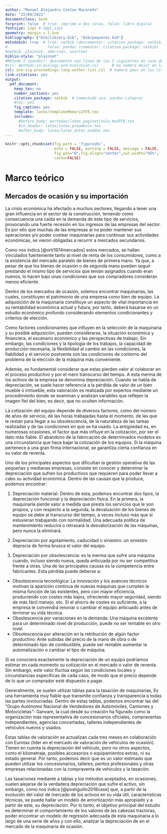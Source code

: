 ---
author: "Manuel Alejandro Costan Macareño"
date: "22/09/2022"
documentclass: book
forprint: false  # true: imprime a dos caras, false: libro digital
fontsize: 12pt # 10pt,11pt
geometry: margin = 2.5cm 
bibliography: ["bib/library.bib", "bib/paquetes.bib"]
metodobib: true  # true: natbib (descomentar: citation_package: natbib) 
#                  false: pandoc (comentar: citation_package: natbib)
#natbib: plainnat, abbrvnat, unsrtnat
biblio-style: "plainnat"
#Método 2 (pandoc): descomente una línea de las 2 siguientes en caso de usarlo
#csl: methods-in-ecology-and-evolution.csl      # no numera mejor en las citas
csl: acm-sig-proceedings-long-author-list.csl  # numera peor en las citas
link-citations: yes
output: 
  pdf_document:
    keep_tex: no
    number_sections: yes
    citation_package: natbib  # comentado usa: pandoc-citeproc
    #toc: yes
    fig_caption: yes
    template: latex/templateMemoriaTFE.tex
    includes:
      #before_body: portadas/latex_paginatitulo_modTFE.tex
      #in_header: latex/latex_preambulo.tex
      #after_body: latex/latex_antes_enddoc.tex
---



```{r include=FALSE}
knitr::opts_chunk$set(fig.path = 'figurasR/',
                      echo = FALSE, warning = FALSE, message = FALSE,
                      fig.pos="H",fig.align="center",out.width="95%",
                      cache=FALSE)

```


<!-- \setcounter{chapter}{2} -->
<!-- \setcounter{chapter}{2} escribir 2 para capítulo 3  -->
<!-- \pagenumbering{arabic} -->

\ifdefined\ifprincipal
\else
\setlength{\parindent}{1em}
\pagestyle{fancy}
\setcounter{tocdepth}{4}
\tableofcontents
<!-- \nocite{*} -->
\fi

\ifdefined\ifdoblecara
\fancyhead{}{}
\fancyhead[LE,RO]{\scriptsize\rightmark}
\fancyfoot[LO,RE]{\scriptsize\slshape \leftmark}
\fancyfoot[C]{}
\fancyfoot[LE,RO]{\footnotesize\thepage}
\else
\fancyhead{}{}
\fancyhead[RO]{\scriptsize\rightmark}
\fancyfoot[LO]{\scriptsize\slshape \leftmark}
\fancyfoot[C]{}
\fancyfoot[RO]{\footnotesize\thepage}
\fi
\renewcommand{\headrulewidth}{0.4pt}
\renewcommand{\footrulewidth}{0.4pt}


# Marco teórico

## Mercados de ocasión y su importación

La crisis económica ha afectado a muchos sectores, llegando a tener una gran influencia en el sector de la construcción, teniendo como consecuencia una caída en la demanda de este tipo de servicios, provocando una fuerte recesión en los ingresos de las empresas del sector. Es por ello que muchas de las empresas al no poder mantener sus operaciones y/o poder costear maquinarias para continuar sus actividades económicas, se vieron obligadas a recurrir a mercados secundarios.  

Como nos indica [@orti1974mercados] estos mercados, se hallan vinculados fuertemente tanto al nivel de renta de los consumidores, como a la existencia del mercado paralelo de bienes de primera mano. Ya que, a pesar de que los bienes de ocasión o de segunda mano pueden seguir prestando el mismo tipo de servicios que tenían asignados cuando eran nuevos, lo hacen bajo unas condiciones que sus compradores consideran menos eficiente.  

Dentro de los mercados de ocasión, solemos encontrar maquinarias, las cuales, constituyen el patrimonio de una empresa como bien de equipo. La adquisición de la maquinaria constituye un aspecto de vital importancia en su rentabilidad económica actual y futura, por tanto, deberá basarse en un estudio económico profundo considerando elementos condicionantes y criterios de elección.  

Como factores condicionantes que influyen en la selección de la maquinaria y su posible adquisición, pueden considerarse, la situación económica y financiera, el escenario económico y las perspectivas de trabajo; Sin embargo, las condiciones y la tipología de los trabajos, la capacidad de producción necesaria, la flexibilidad al cambio en las condiciones, la fiabilidad y el servicio postventa son las condiciones de contorno del problema de la elección de la máquina más conveniente.  

Además, es fundamental considerar que estas pierden valor al colaborar en el proceso productivo y por el mero transcurso del tiempo. A esta merma de los activos de la empresa se denomina depreciación. 
Cuando se habla de depreciación, se suele hacer referencia a la pérdida de valor de un bien mueble o inmueble; esta valoración es realizada por expertos mediante un procedimiento donde se examinan y analizan variables que reflejen la imagen fiel del bien, es decir, que no oculten información.   

La cotización del equipo depende de diversos factores, como del número de años de servicio, de las horas trabajadas hasta el momento, de las que le restan para llegar a su obsolescencia, de la naturaleza de las tareas realizadas y de las condiciones en que se ha usado. La antigüedad es, en numerosas ocasiones, el factor que más influye en la cotización, por ser el dato más fiable. El abandono de la fabricación de determinados modelos es una circunstancia que hace bajar la cotización de los equipos. Si la máquina pertenece a una gran firma internacional, se garantiza cierta confianza en su valor de reventa.  

Uno de los principales aspectos que dificultan la gestión operativa de las pequeñas y medianas empresas, consiste en conocer y determinar la depreciación que sufren los productivos que requieren para poder llevar a cabo su actividad económica. Dentro de las causas que la produce, podemos encontrar:   

1. Depreciación material: Dentro de esta, podemos encontrar dos tipos, la depreciación funcional y la depreciación física. En la primera, la maquinaria pierde valor a medida que presta los servicios que le son propios, y con respecto a la segunda, la devaluación de los bienes de equipo se debe al transcurso del tiempo, a veces incluso más que si estuvieran trabajando con normalidad. Una adecuada política de mantenimiento reducirá o retrasará la desvalorización de las máquinas, pero nunca la eliminará.

2.	Depreciación por agotamiento, caducidad o siniestro: un siniestro deprecia de forma brusca el valor del equipo.  

3.	Depreciación por obsolescencia: es la merma que sufre una máquina cuando, incluso siendo nueva, queda anticuada por no ser competitiva frente a otras. Una de las principales causas es la competencia entre fabricantes. Esta pérdida puede deberse a:
  + Obsolescencia tecnológica: La innovación y los avances técnicos motivan la aparición continua de nuevas máquinas que cumplen la misma función de las existentes, pero con mayor eficiencia, produciendo con costes más bajos, ofreciendo mayor seguridad, siendo de más fácil manejo, etc. Si el ahorro de costes es suficiente, a la empresa le convendrá renovar o cambiar el equipo anticuado antes de terminar su vida técnica.
  + Obsolescencia por variaciones en la demanda: Una máquina excelente para un determinado nivel de producción, puede no ser rentable en otro nivel.
  + Obsolescencia por alteración en la retribución de algún factor productivo: Ante subidas del precio de la mano de obra o de determinado tipo de combustible, puede ser rentable aumentar la automatización o cambiar el tipo de máquina.

Si se conociera exactamente la depreciación de un equipo podríamos estimar en cada momento su cotización en el mercado o valor de reventa. Sin embargo, este valor fluctúa según las condiciones locales y circunstancias específicas de cada caso, de modo que el precio depende de lo que un comprador esté dispuesto a pagar.  

Generalmente, se suelen utilizar tablas para la tasación de maquinarias, Es una herramienta muy fiable que transmite confianza y transparencia a todas las partes involucradas. Dentro de estas tablas, podemos encontrar las del “Grupo Autónomo Nacional de Vendedores de Automóviles, Camiones y Motocicletas”- Ganvam, la cual desde su creación ha figurado como la organización más representativa de concesionarios oficiales, compraventas independientes, agencias concertadas, talleres independientes de vehículos nuevos y usados.   

Estas tablas de valoración se actualizan cada tres meses en colaboración con Eurotax (líder en el mercado de valoración de vehículos de ocasión). Tienen en cuenta la depreciación del vehículo, pero no otros aspectos, como el kilometraje, posibles accesorios o equipamientos extras, ni su estado general. Por tanto, podemos decir que es un valor estimado que pueden utilizar los concesionarios, talleres, peritos profesionales y otras empresas relacionadas con la compraventa de vehículos y la tasación.  

Las tasaciones mediante a tablas y los métodos aceptados, en ocasiones, suelen alejarse de la verdadera depreciación que sufre el activo, sin embargo, como nos indica [@postiguillo2018case] que, a partir de la evolución del valor de mercado de los activos en su vida útil, características técnicas, se puede hallar un modelo de amortización más apropiado y a partir de este, su depreciación. Por lo tanto, el objetivo principal del estudio es determinar el comportamiento de los valores de las cabezas tractoras, poder encontrar un modelo de regresión adecuada de esta maquinaria a lo largo de una serie de años y con ello, analizar la depreciación de en el mercado de la maquinaria de ocasión.